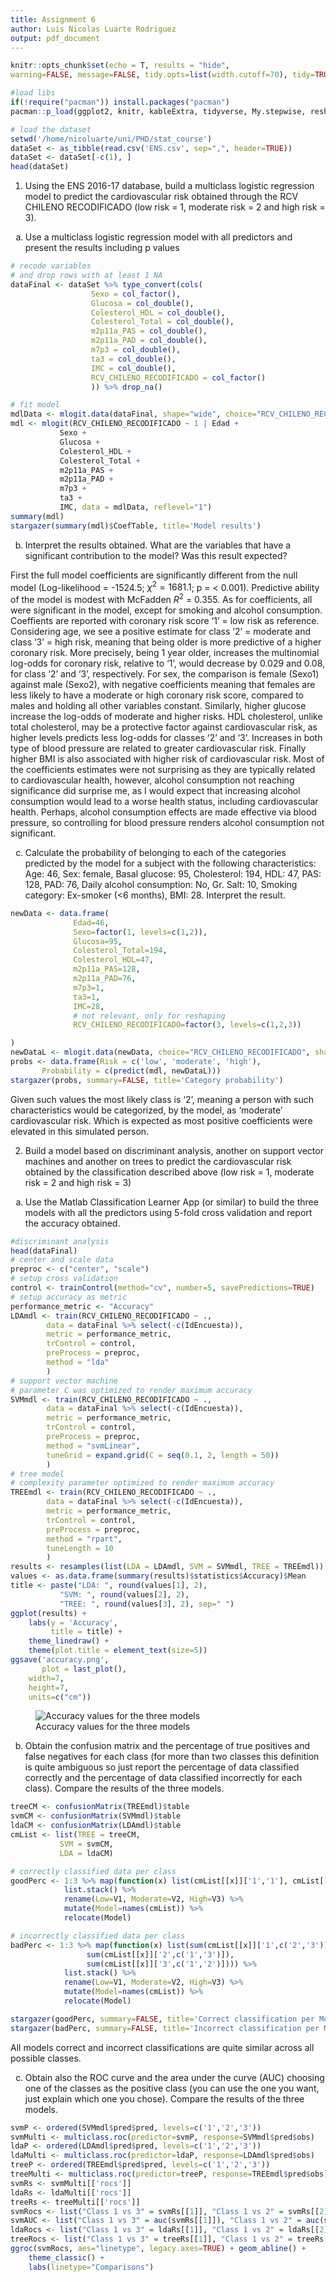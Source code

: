 ```yaml
---
title: Assignment 6
author: Luis Nicolas Luarte Rodriguez
output: pdf_document
---
```


```r
knitr::opts_chunk$set(echo = T, results = "hide",
warning=FALSE, message=FALSE, tidy.opts=list(width.cutoff=70), tidy=TRUE)
```


```r
#load libs
if(!require("pacman")) install.packages("pacman")
pacman::p_load(ggplot2, knitr, kableExtra, tidyverse, My.stepwise, reshape2, GGally, ggpubr, gtsummary, formatR, gt, olsrr, stargazer, boot, nnet, mlogit, xtable, generics, caret, rlist, pROC)
```

```r
# load the dataset
setwd('/home/nicoluarte/uni/PHD/stat_course')
dataSet <- as_tibble(read.csv('ENS.csv', sep=",", header=TRUE))
dataSet <- dataSet[-c(1), ]
head(dataSet)
```

1. Using the ENS 2016-17 database, build a multiclass logistic regression model to predict the cardiovascular risk obtained through the RCV CHILENO RECODIFICADO (low risk = 1, moderate risk = 2 and high risk = 3).

a. Use a multiclass logistic regression model with all predictors and present the results including p values

```r
# recode variables
# and drop rows with at least 1 NA
dataFinal <- dataSet %>% type_convert(cols(
			      Sexo = col_factor(),
			      Glucosa = col_double(),
			      Colesterol_HDL = col_double(),
			      Colesterol_Total = col_double(),
			      m2p11a_PAS = col_double(),
			      m2p11a_PAD = col_double(),
			      m7p3 = col_double(),
			      ta3 = col_double(),
			      IMC = col_double(),
			      RCV_CHILENO_RECODIFICADO = col_factor()
			      )) %>% drop_na()
```

```r
# fit model
mdlData <- mlogit.data(dataFinal, shape="wide", choice="RCV_CHILENO_RECODIFICADO")
mdl <- mlogit(RCV_CHILENO_RECODIFICADO ~ 1 | Edad +
	       Sexo +
	       Glucosa +
	       Colesterol_HDL +
	       Colesterol_Total +
	       m2p11a_PAS + 
	       m2p11a_PAD +
	       m7p3 +
	       ta3 +
	       IMC, data = mdlData, reflevel="1")
summary(mdl)
stargazer(summary(mdl)$CoefTable, title='Model results')
```

b. Interpret the results obtained. What are the variables that have a significant contribution to the model? Was this result expected?

First the full model coefficients are significantly different from the null model (Log-likelihood = -1524.5; $\chi^2 = 1681.1$; p = < 0.001). Predictive ability of the model is modest with McFadden $R^2$ = 0.355. As for coefficients, all were significant in the model, except for smoking and alcohol consumption. Coeffients are reported with coronary risk score '1' = low risk as reference. Considering age, we see a positive estimate for class '2' = moderate and class '3' = high risk, meaning that being older is more predictive of a higher coronary risk. More precisely, being 1 year older, increases the multinomial log-odds for coronary risk, relative to '1', would decrease by 0.029 and 0.08, for class '2' and '3', respectively. For sex, the comparison is female (Sexo1) against male (Sexo2), with negative coefficients meaning that females are less likely to have a moderate or high coronary risk score, compared to males and holding all other variables constant. Similarly, higher glucose increase the log-odds of moderate and higher risks. HDL cholesterol, unlike total cholesterol, may be a protective factor against cardiovascular risk, as higher levels predicts less log-odds for classes '2' and '3'. Increases in both type of blood pressure are related to greater cardiovascular risk. Finally higher BMI is also associated with higher risk of cardiovascular risk. Most of the coefficients estimates were not surprising as they are typically related to cardiovascular health, however, alcohol consumption not reaching significance did surprise me, as I would expect that increasing alcohol consumption would lead to a worse health status, including cardiovascular health. Perhaps, alcohol consumption effects are made effective via blood pressure, so controlling for blood pressure renders alcohol consumption not significant.

c. Calculate the probability of belonging to each of the categories predicted by the model for a subject with the following characteristics: Age: 46, Sex: female, Basal glucose: 95, Cholesterol: 194, HDL: 47, PAS: 128, PAD: 76, Daily alcohol consumption: No, Gr. Salt: 10, Smoking category: Ex-smoker (<6 months), BMI: 28. Interpret the result.

```r
newData <- data.frame(
		      Edad=46,
		      Sexo=factor(1, levels=c(1,2)),
		      Glucosa=95,
		      Colesterol_Total=194,
		      Colesterol_HDL=47,
		      m2p11a_PAS=128,
		      m2p11a_PAD=76,
		      m7p3=1,
		      ta3=1,
		      IMC=28,
		      # not relevant, only for reshaping
		      RCV_CHILENO_RECODIFICADO=factor(3, levels=c(1,2,3))

)
newDataL <- mlogit.data(newData, choice="RCV_CHILENO_RECODIFICADO", shape="wide")
probs <- data.frame(Risk = c('low', 'moderate', 'high'),
	   Probability = c(predict(mdl, newDataL)))
stargazer(probs, summary=FALSE, title='Category probability')
```

Given such values the most likely class is '2', meaning a person with such characteristics would be categorized, by the model, as 'moderate' cardiovascular risk. Which is expected as most positive coefficients were elevated in this simulated person.

2. Build a model based on discriminant analysis, another on support vector machines and another on trees to predict the cardiovascular risk obtained by the classification described above (low risk = 1, moderate risk = 2 and high risk = 3)

a. Use the Matlab Classification Learner App (or similar) to build the three models with all the predictors using 5-fold cross validation and report the accuracy obtained.

```r
#discriminant analysis
head(dataFinal)
# center and scale data
preproc <- c("center", "scale")
# setup cross validation
control <- trainControl(method="cv", number=5, savePredictions=TRUE)
# setup accuracy as metric
performance_metric <- "Accuracy"
LDAmdl <- train(RCV_CHILENO_RECODIFICADO ~ .,
		data = dataFinal %>% select(-c(IdEncuesta)),
		metric = performance_metric,
		trControl = control,
		preProcess = preproc,
		method = "lda"
		)
# support vector machine
# parameter C was optimized to render maximum accuracy
SVMmdl <- train(RCV_CHILENO_RECODIFICADO ~ .,
		data = dataFinal %>% select(-c(IdEncuesta)),
		metric = performance_metric,
		trControl = control,
		preProcess = preproc,
		method = "svmLinear",
		tuneGrid = expand.grid(C = seq(0.1, 2, length = 50))
		)
# tree model
# complexity parameter optimized to render maximum accuracy
TREEmdl <- train(RCV_CHILENO_RECODIFICADO ~ .,
		data = dataFinal %>% select(-c(IdEncuesta)),
		metric = performance_metric,
		trControl = control,
		preProcess = preproc,
		method = "rpart",
		tuneLength = 10
		)
results <- resamples(list(LDA = LDAmdl, SVM = SVMmdl, TREE = TREEmdl))
values <- as.data.frame(summary(results)$statistics$Accuracy)$Mean
title <- paste("LDA: ", round(values[1], 2),
	       "SVM: ", round(values[2], 2),
	       "TREE: ", round(values[3], 2), sep=" ")
ggplot(results) +
	labs(y = 'Accuracy',
	     title = title) +
	theme_linedraw() +
	theme(plot.title = element_text(size=5))
ggsave('accuracy.png',
       plot = last_plot(),
	width=7,
	height=7,
	units=c("cm"))
```
![Accuracy values for the three models](accuracy.png)

b. Obtain the confusion matrix and the percentage of true positives and false negatives for each class (for more than two classes this definition is quite ambiguous so just report the percentage of data classified correctly and the percentage of data classified incorrectly for each class). Compare the results of the three models.

```r
treeCM <- confusionMatrix(TREEmdl)$table
svmCM <- confusionMatrix(SVMmdl)$table  
ldaCM <- confusionMatrix(LDAmdl)$table
cmList <- list(TREE = treeCM,
	       SVM = svmCM,
	       LDA = ldaCM)

# correctly classified data per class
goodPerc <- 1:3 %>% map(function(x) list(cmList[[x]]['1','1'], cmList[[x]]['2','2'], cmList[[x]]['3','3'])) %>%
			list.stack() %>%
			rename(Low=V1, Moderate=V2, High=V3) %>%
			mutate(Model=names(cmList)) %>% 
			relocate(Model)

# incorrectly classified data per class
badPerc <- 1:3 %>% map(function(x) list(sum(cmList[[x]]['1',c('2','3')]),
			     sum(cmList[[x]]['2',c('1','3')]),
			     sum(cmList[[x]]['3',c('1','2')]))) %>%
			list.stack() %>%
			rename(Low=V1, Moderate=V2, High=V3) %>%
			mutate(Model=names(cmList)) %>%
			relocate(Model)

stargazer(goodPerc, summary=FALSE, title='Correct classification per Model per Class')
stargazer(badPerc, summary=FALSE, title='Incorrect classification per Model per Class')
```

All models correct and incorrect classifications are quite similar across all possible classes.

c. Obtain also the ROC curve and the area under the curve (AUC) choosing one of the classes as the positive class (you can use the one you want, just explain which one you chose). Compare the results of the three models.

```r
svmP <- ordered(SVMmdl$pred$pred, levels=c('1','2','3'))
svmMulti <- multiclass.roc(predictor=svmP, response=SVMmdl$pred$obs)
ldaP <- ordered(LDAmdl$pred$pred, levels=c('1','2','3'))
ldaMulti <- multiclass.roc(predictor=ldaP, response=LDAmdl$pred$obs)
treeP <- ordered(TREEmdl$pred$pred, levels=c('1','2','3'))
treeMulti <- multiclass.roc(predictor=treeP, response=TREEmdl$pred$obs)
svmRs <- svmMulti[['rocs']]
ldaRs <- ldaMulti[['rocs']]
treeRs <- treeMulti[['rocs']]
svmRocs <- list("Class 1 vs 3" = svmRs[[1]], "Class 1 vs 2" = svmRs[[2]], "Class 3 vs 2" = svmRs[[3]])
svmAUC <- list("Class 1 vs 3" = auc(svmRs[[1]]), "Class 1 vs 2" = auc(svmRs[[2]]), "Class 3 vs 2" = auc(svmRs[[3]]))
ldaRocs <- list("Class 1 vs 3" = ldaRs[[1]], "Class 1 vs 2" = ldaRs[[2]], "Class 3 vs 2" = ldaRs[[3]])
treeRocs <- list("Class 1 vs 3" = treeRs[[1]], "Class 1 vs 2" = treeRs[[2]], "Class 3 vs 2" = treeRs[[3]])
ggroc(svmRocs, aes="linetype", legacy.axes=TRUE) + geom_abline() +
	theme_classic() +
	labs(linetype="Comparisons")

```
